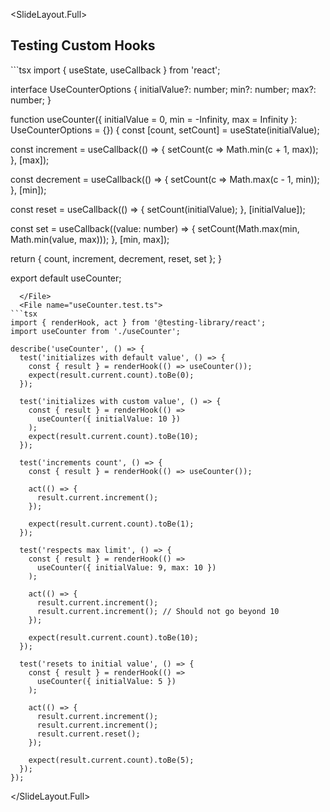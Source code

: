 
<SlideLayout.Full>
## Testing Custom Hooks

<CodeDisplay>
  <File name="useCounter.ts">
```tsx
import { useState, useCallback } from 'react';

interface UseCounterOptions {
  initialValue?: number;
  min?: number;
  max?: number;
}

function useCounter({
  initialValue = 0,
  min = -Infinity,
  max = Infinity
}: UseCounterOptions = {}) {
  const [count, setCount] = useState(initialValue);

  const increment = useCallback(() => {
    setCount(c => Math.min(c + 1, max));
  }, [max]);

  const decrement = useCallback(() => {
    setCount(c => Math.max(c - 1, min));
  }, [min]);

  const reset = useCallback(() => {
    setCount(initialValue);
  }, [initialValue]);

  const set = useCallback((value: number) => {
    setCount(Math.max(min, Math.min(value, max)));
  }, [min, max]);

  return { count, increment, decrement, reset, set };
}

export default useCounter;
```
  </File>
  <File name="useCounter.test.ts">
```tsx
import { renderHook, act } from '@testing-library/react';
import useCounter from './useCounter';

describe('useCounter', () => {
  test('initializes with default value', () => {
    const { result } = renderHook(() => useCounter());
    expect(result.current.count).toBe(0);
  });

  test('initializes with custom value', () => {
    const { result } = renderHook(() => 
      useCounter({ initialValue: 10 })
    );
    expect(result.current.count).toBe(10);
  });

  test('increments count', () => {
    const { result } = renderHook(() => useCounter());
    
    act(() => {
      result.current.increment();
    });
    
    expect(result.current.count).toBe(1);
  });

  test('respects max limit', () => {
    const { result } = renderHook(() => 
      useCounter({ initialValue: 9, max: 10 })
    );
    
    act(() => {
      result.current.increment();
      result.current.increment(); // Should not go beyond 10
    });
    
    expect(result.current.count).toBe(10);
  });

  test('resets to initial value', () => {
    const { result } = renderHook(() => 
      useCounter({ initialValue: 5 })
    );
    
    act(() => {
      result.current.increment();
      result.current.increment();
      result.current.reset();
    });
    
    expect(result.current.count).toBe(5);
  });
});
```
  </File>
</CodeDisplay>

</SlideLayout.Full>